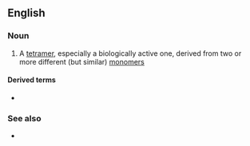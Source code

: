==English==

===Noun===
{{en-noun}}

# {{lb|en|chemistry|biochemistry}} A [[tetramer]], especially a biologically active one, derived from two or more different (but similar) [[monomer]]s

====Derived terms====
* {{l|en|heterotetrameric}}

===See also===
* {{l|en|homotetramer}}